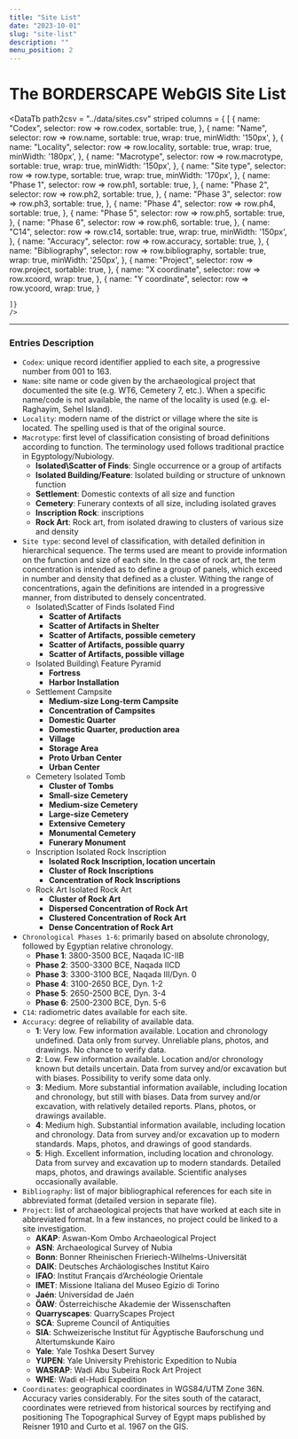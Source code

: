 ```yaml
---
title: "Site List"
date: "2023-10-01"
slug: "site-list"
description: ""
menu_position: 2
---
```




# The BORDERSCAPE WebGIS Site List

<DataTb
  path2csv = "../data/sites.csv"
  striped
  columns = {
    [
    {
      name: "Codex",
      selector: row => row.codex,
      sortable: true,
    },
    {
      name: "Name",
      selector: row => row.name,
      sortable: true,
      wrap: true,
      minWidth: '150px',
    },
    {
      name: "Locality",
      selector: row => row.locality,
      sortable: true,
      wrap: true,
      minWidth: '180px',
    },
    {
      name: "Macrotype",
      selector: row => row.macrotype,
      sortable: true,
      wrap: true,
      minWidth: '150px',
    },
    {
      name: "Site type",
      selector: row => row.type,
      sortable: true,
      wrap: true,
      minWidth: '170px',
    },
    {
      name: "Phase 1",
      selector: row => row.ph1,
      sortable: true,
    },
    {
      name: "Phase 2",
      selector: row => row.ph2,
      sortable: true,
    },
    {
      name: "Phase 3",
      selector: row => row.ph3,
      sortable: true,
    },
    {
      name: "Phase 4",
      selector: row => row.ph4,
      sortable: true,
    },
    {
      name: "Phase 5",
      selector: row => row.ph5,
      sortable: true,
    },
    {
      name: "Phase 6",
      selector: row => row.ph6,
      sortable: true,
    },
    {
      name: "C14",
      selector: row => row.c14,
      sortable: true,
      wrap: true,
      minWidth: '150px',
    },
    {
      name: "Accuracy",
      selector: row => row.accuracy,
      sortable: true,
    },
    {
      name: "Bibliography",
      selector: row => row.bibliography,
      sortable: true,
      wrap: true,
      minWidth: '250px',
    },
    {
      name: "Project",
      selector: row => row.project,
      sortable: true,
    },
    {
      name: "X coordinate",
      selector: row => row.xcoord,
      wrap: true,
    },
    {
      name: "Y coordinate",
      selector: row => row.ycoord,
      wrap: true,
    }

    ]}
    />

---

### Entries Description

- `Codex`: unique record identifier applied to each site, a progressive number from 001 to 163. 
- `Name`: site name or code given by the archaeological project that documented the site (e.g. WT6, Cemetery 7, etc.). When a specific name/code is not available, the name of the locality is used (e.g. el-Raghayim, Sehel Island).
- `Locality`: modern name of the district or village where the site is located. The spelling used is that of the original source. 
- `Macrotype`: first level of classification consisting of broad definitions according to function. The terminology used follows traditional practice in Egyptology/Nubiology.
  - **Isolated\Scatter of Finds**: Single occurrence or a group of artifacts
  - **Isolated Building/Feature**: Isolated building or structure of unknown function
  - **Settlement**: Domestic contexts of all size and function  
  - **Cemetery**: Funerary contexts of all size, including isolated graves
  - **Inscription Rock**: inscriptions
  - **Rock Art**: Rock art, from isolated drawing to clusters of various size and density 
- `Site type`: second level of classification, with detailed definition in hierarchical sequence. The terms used are meant to provide information on the function and size of each site. In the case of rock art, the term concentration is intended as to define a group of panels, which exceed in number and density that defined as a cluster. Withing the range of concentrations, again the definitions are intended in a progressive manner, from distributed to densely concentrated. 
  - Isolated\Scatter of Finds Isolated Find 
    - **Scatter of Artifacts**
    - **Scatter of Artifacts in Shelter**
    - **Scatter of Artifacts, possible cemetery**
    - **Scatter of Artifacts, possible quarry**
    - **Scatter of Artifacts, possible village**
  - Isolated Building\ Feature Pyramid 
    - **Fortress**
    - **Harbor Installation**
  - Settlement Campsite
    - **Medium-size Long-term Campsite**
    - **Concentration of Campsites**
    - **Domestic Quarter**
    - **Domestic Quarter, production area**
    - **Village**
    - **Storage Area**
    - **Proto Urban Center**
    - **Urban Center**
  - Cemetery Isolated Tomb 
    - **Cluster of Tombs**
    - **Small-size Cemetery**
    - **Medium-size Cemetery**
    - **Large-size Cemetery**
    - **Extensive Cemetery**
    - **Monumental Cemetery**
    - **Funerary Monument**
  - Inscription Isolated Rock Inscription
    - **Isolated Rock Inscription, location uncertain**
    - **Cluster of Rock Inscriptions**
    - **Concentration of Rock Inscriptions**
  - Rock Art Isolated Rock Art 
    - **Cluster of Rock Art**
    - **Dispersed Concentration of Rock Art**
    - **Clustered Concentration of Rock Art**
    - **Dense Concentration of Rock Art**
- `Chronological Phases 1-6`: primarily based on absolute chronology, followed by Egyptian relative chronology. 
  - **Phase 1**: 3800-3500 BCE, Naqada IC-IIB
  - **Phase 2**: 3500-3300 BCE, Naqada IICD
  - **Phase 3**: 3300-3100 BCE, Naqada III/Dyn. 0
  - **Phase 4**: 3100-2650 BCE, Dyn. 1-2
  - **Phase 5**: 2650-2500 BCE, Dyn. 3-4
  - **Phase 6**: 2500-2300 BCE, Dyn. 5-6
- `C14`: radiometric dates available for each site.
- `Accuracy`: degree of reliability of available data.
  - **1**: Very low. Few information available. Location and chronology undefined. Data only from survey. Unreliable plans, photos, and drawings. No chance to verify data.
  - **2**: Low. Few information available. Location and/or chronology known but details uncertain. Data from survey and/or excavation but with biases. Possibility to verify some data only. 
  - **3**: Medium. More substantial information available, including location and chronology, but still with biases. Data from survey and/or excavation, with relatively detailed reports. Plans, photos, or drawings available.
  - **4**: Medium high. Substantial information available, including location and chronology. Data from survey and/or excavation up to modern standards. Maps, photos, and drawings of good standards. 
  - **5**: High. Excellent information, including location and chronology. Data from survey and excavation up to modern standards. Detailed maps, photos, and drawings available. Scientific analyses occasionally available.
- `Bibliography`: list of major bibliographical references for each site in abbreviated format (detailed version in separate file).
- `Project`: list of archaeological projects that have worked at each site in abbreviated format. In a few instances, no project could be linked to a site investigation. 
  - **AKAP**: Aswan-Kom Ombo Archaeological Project
  - **ASN**: Archaeological Survey of Nubia
  - **Bonn**: Bonner Rheinischen Frieriech-Wilhelms-Universität
  - **DAIK**: Deutsches Archäologisches Institut Kairo
  - **IFAO**: Institut Français d’Archéologie Orientale
  - **IMET**: Missione Italiana del Museo Egizio di Torino
  - **Jaén**: Universidad de Jaén
  - **ÖAW**: Österreichische Akademie der Wissenschaften
  - **Quarryscapes**: QuarryScapes Project
  - **SCA**: Supreme Council of Antiquities
  - **SIA**: Schweizerische Institut für Ägyptische Bauforschung und Altertumskunde Kairo
  - **Yale**: Yale Toshka Desert Survey
  - **YUPEN**: Yale University Prehistoric Expedition to Nubia
  - **WASRAP**: Wadi Abu Subeira Rock Art Project
  - **WHE**: Wadi el-Hudi Expedition
- `Coordinates`: geographical coordinates in WGS84/UTM Zone 36N. Accuracy varies considerably. For the sites south of the cataract, coordinates were retrieved from historical sources by rectifying and positioning The Topographical Survey of Egypt maps published by Reisner 1910 and Curto et al. 1967 on the GIS. 
